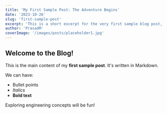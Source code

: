 ```yaml
---
title: 'My First Sample Post: The Adventure Begins'
date: '2023-10-26'
slug: 'first-sample-post'
excerpt: 'This is a short excerpt for the very first sample blog post, introducing the exciting world of engineering.'
author: 'PrasadM'
coverImage: '/images/posts/placeholder1.jpg'
---
```


## Welcome to the Blog!

This is the main content of my **first sample post**. It's written in Markdown.

We can have:
- Bullet points
- *Italics*
- **Bold text**

Exploring engineering concepts will be fun!
